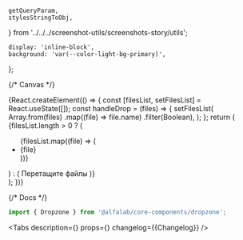 
    getQueryParam,
    stylesStringToObj,
} from '../../../screenshot-utils/screenshots-story/utils';

<Meta title='Components/Dropzone' component={Dropzone} id='Dropzone' />

    display: 'inline-block',
    background: 'var(--color-light-bg-primary)',
};

{/* Canvas */}

<Story name='Dropzone'>
    {React.createElement(() => {
        const [filesList, setFilesList] = React.useState([]);
        const handleDrop = (files) => {
            setFilesList(
                Array.from(files)
                    .map((file) => file.name)
                    .filter(Boolean),
            );
        };
        return (
            <div
                style={{
                    display: 'inline-block',
                    ...stylesStringToObj(getQueryParam('wrapperStyles')),
                }}
            >
                <div style={WRAPPER_STYLES}>
                    <Dropzone
                        error={boolean('error', false)}
                        block={boolean('block', false)}
                        overlayVisible={boolean('overlayVisible (deprecated)', undefined)}
                        disabled={boolean('disabled', false)}
                        onDrop={handleDrop}
                    >
                        <div
                            style={{
                                minWidth: 400,
                                width: '100%',
                                height: 200,
                                display: 'flex',
                                alignItems: 'center',
                                justifyContent: 'center',
                            }}
                        >
                            {filesList.length > 0 ? (
                                <ul>
                                    {filesList.map((file) => (
                                        <li key={file}>{file}</li>
                                    ))}
                                </ul>
                            ) : (
                                <span>Перетащите файлы</span>
                            )}
                        </div>
                    </Dropzone>
                </div>
            </div>
        );
    })}
</Story>

{/* Docs */}

<ComponentHeader
    name='Dropzone'
    version={packageJson.version}
    package='@alfalab/core-components/dropzone'
    design='https://www.figma.com/file/cdNnkh2QdxuvYLrBm4cubM/Web-%3A%3A-Core-Default-Components?node-id=8897%3A54579'
/>

```jsx
import { Dropzone } from '@alfalab/core-components/dropzone';
```

<Tabs
    description={<Description />}
    props={<ArgsTable of={DropzoneTS} />}
    changelog={<Markdown>{Changelog}</Markdown>}
/>
